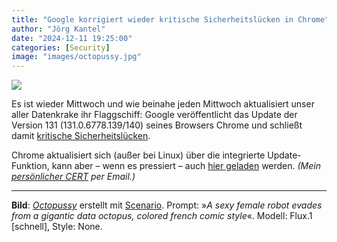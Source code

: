 ```yaml
---
title: "Google korrigiert wieder kritische Sicherheitslücken in Chrome"
author: "Jörg Kantel"
date: "2024-12-11 19:25:00"
categories: [Security]
image: "images/octopussy.jpg"
---
```


[![](images/octopussy-b.jpg)](https://www.flickr.com/photos/schockwellenreiter/54035974133/)

Es ist wieder Mittwoch und wie beinahe jeden Mittwoch aktualisiert unser aller Datenkrake ihr Flaggschiff: Google veröffentlicht das Update der Version 131 (131.0.6778.139/140) seines Browsers Chrome und schließt damit [kritische Sicherheitslücken](https://chromereleases.googleblog.com/2024/12/stable-channel-update-for-desktop_10.html).

Chrome aktualisiert sich (außer bei Linux) über die integrierte Update-Funktion, kann aber -- wenn es pressiert -- auch [hier geladen](https://www.google.com/intl/de/chrome/browser/) werden. *(Mein [persönlicher CERT](https://wwwuser.gwdguser.de/~mreiman1/) per Email.)*

---

**Bild**: *[Octopussy](https://www.flickr.com/photos/schockwellenreiter/54035974133/)* erstellt mit [Scenario](http://cognitiones.kantel-chaos-team.de/technikgeschichte/rechnerundnetze/scenario.html). Prompt: »*A sexy female robot evades from a gigantic data octopus, colored french comic style*«. Modell: Flux.1 [schnell], Style: None.